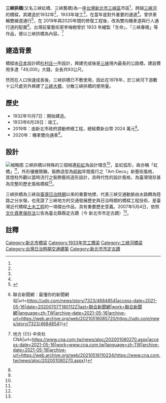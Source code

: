 {{Infobox_Bridge
|bridge_name   = 三峽拱橋
|image         = 新北市三峽5.jpg
|caption       = [[三峽河|三峽河]]上的三峽拱橋
|official_name = 三峽拱橋
|also_known_as = 虹橋 
|carries       = 雙向各一機車車道和人行道
|crosses       = [[三峽河|三峽河]]
|locale        = {{TW}}[[新北市|新北市]][[三峽區|三峽區]]
|maint         = [[新北市政府|新北市政府]]
|id            = 
|design        = [[拱橋|拱橋]]
|mainspan      = 
|length        = {{convert|93|m|0|cuft|0|abbr=off}}
|width         = {{convert|5|m|0|cuft|0|abbr=off}}
|clearance     = 
|below         = 
|traffic       = 
|open          = 1933年6月28日（{{age in years and days|1933|6|28|age=no}}）
|closed        = 
|toll          = 免費
|map_cue       = 
|map_image     = 
|map_text      = 
|map_width     = 
|coordinates   = {{coord|24.93449|121.37382|type:landmark_region:TW|display=title,inline}} 
|lat= 
|long= 
}}

{{tw monument
|name=三峽拱橋
|formername=
|image=
|imagename=
|othername=
|formalname=
|level=直轄市定古蹟
|class=[[橋樑|橋樑]]
|time={{flagicon|Empire of Japan}} 日本[[昭和|昭和]]七年（1933年）
|location={{TWN}}[[新北市|新北市]][[三峽區|三峽區]]
|open=全日
|cost=免費
|website=
|reg_url =https://nchdb.boch.gov.tw/assets/overview/monument/20070504000001
}}
'''三峽拱橋'''(又名三峽虹橋、三峽舊橋)為一座[[台灣|台灣]][[新北市|新北市]][[三峽區|三峽區]]市區<ref name="新北市政府觀光旅遊局 "/>，跨越[[三峽河|三峽河]]的橋樑，其建造於1932年<ref name="新北市政府觀光旅遊局 "/>，1933年竣工<ref name="新北市政府觀光旅遊局 "/>，在當年是對外重要的通道<ref name="新北市政府觀光旅遊局 "/>。曾供車輛雙線道通行<ref>{{Cite web|title=83年古蹟三峽拱橋將修復 恢復日治原貌 - 生活|url=https://news.ltn.com.tw/news/life/breakingnews/1836724|access-date=2021-05-16|date=2016-09-25|last=自由時報電子報|work=自由時報電子報|language=zh-TW|archive-date=2021-05-16|archive-url=https://web.archive.org/web/20210516170043/https://news.ltn.com.tw/news/life/breakingnews/1836724}}</ref>，在 2019年與2020年間的修復工程後，改為雙向機車道與行人通行道的配置<ref name=":0">{{Cite web|title=三峽拱橋斥資2千萬翻新 周五完工恢復正常通行 {{!}} 聯合新聞網：最懂你的新聞網站|url=https://udn.com/news/story/7323/4684854|access-date=2021-05-16|date=20200707T180112Z|last=聯合新聞網|work=聯合新聞網|language=zh-TW|archive-date=2021-05-16|archive-url=https://web.archive.org/web/20210516085720/https://udn.com/news/story/7323/4684854}}</ref>。台灣前輩藝術家李梅樹曾於 1933 年繪製「生命」、「三峽春曉」等作品，便以三峽拱橋為內容。<ref>{{Cite web|title=修復李梅樹畫筆下地標 三峽拱橋古蹟展新貌 {{!}} 地方 {{!}} 中央社 CNA|url=https://www.cna.com.tw/news/aloc/202001080270.aspx|access-date=2021-05-16|work=www.cna.com.tw|language=zh-TW|archive-date=2021-05-16|archive-url=https://web.archive.org/web/20210516110234/https://www.cna.com.tw/news/aloc/202001080270.aspx}}</ref>

== 建造背景 ==
橋樑由[[日本|日本]]設計師[[杉村庄一|杉村庄一]]所設計，興建完成後是[[三峽區|三峽]]境內最長的公路橋，建設費用多達「49,000」大錢，全長共93公尺。

然而在人口快速成長後，三峽拱橋已不敷使用，因此在1978年，於三峽河下游數十公尺處另外興建了[[三峽大橋|三峽大橋]]，分散三峽拱橋的使用量。

==歷史==
*1932年10月7日：開始建造。
*1933年6月28日：竣工。
*2019年：由新北市政府請動修繕工程，總經費新台幣 2024 萬元<ref name=":0" />。
*2020年：機車雙向通車<ref name=":0" />。

== 設計 ==
[[File:Morning_Near_The_San_Hsia_Bridge,by_Li_Mei-shu_Memorial_Gallery.jpg|缩略图]]
三峽拱橋以特殊的三個相連[[彩虹|彩虹]]為設計理念<ref name="新北市政府觀光旅遊局 "/>，呈虹弧形，故亦稱「虹橋」<ref name="新北市政府觀光旅遊局 "/>，外形優雅簡鍊。裝飾造型為[[昭和|昭和]]年間風行之「Art-Deco」新藝術風格，其燈柱外觀以當時流行之裝飾藝術造形設計，具時代性的設計風格，為臺灣現存甚為完整的歷史風格橋樑<ref name="新北市政府觀光旅遊局 "/>。

三峽拱橋為三峽自[[臺灣日治時期|臺灣日治時期]]以來的重要地標，代表三峽交通動脈由水路轉為陸路之分水嶺，也見證了三峽地方的交通發展歷史與日治時期的橋樑工程技術，是臺灣近代橋樑[[土木工程|土木工程]]的一項傑出作品，具有重要歷史意義。2007年5月4日，依照[[文化資產保存法|文化資產保存法]]公告為臺北縣縣定古蹟（今 新北市市定古蹟）<ref name="文化部文化資產局"/>。

== 註釋 ==
{{Reflist| refs=

<ref name="新北市政府觀光旅遊局 ">{{cite web|language=zh-tw|url=https://tour.ntpc.gov.tw/zh-tw/Attraction/Detail?wnd_id=60&id=110370|title=三峽拱橋|author=|publisher=新北市政府觀光旅遊局|date=|accessdate=}}</ref>

<ref name="文化部文化資產局">{{cite web|language=zh-tw|url=https://nchdb.boch.gov.tw/assets/advanceSearch/monument/20070504000001|title=三峽拱橋|author=|publisher=文化部文化資產局|date=|accessdate=}}</ref>

}}

{{新北市文化資產}}
{{台灣直轄市定古蹟}}
{{淡水河流域橋樑}}
[[Category:新北市橋梁|Category:新北市橋梁]]
[[Category:1933年完工橋梁|Category:1933年完工橋梁]]
[[Category:三峽河橋梁|Category:三峽河橋梁]]
[[Category:台灣日治時期交通建築|Category:台灣日治時期交通建築]]
[[Category:新北市市定古蹟|Category:新北市市定古蹟]]